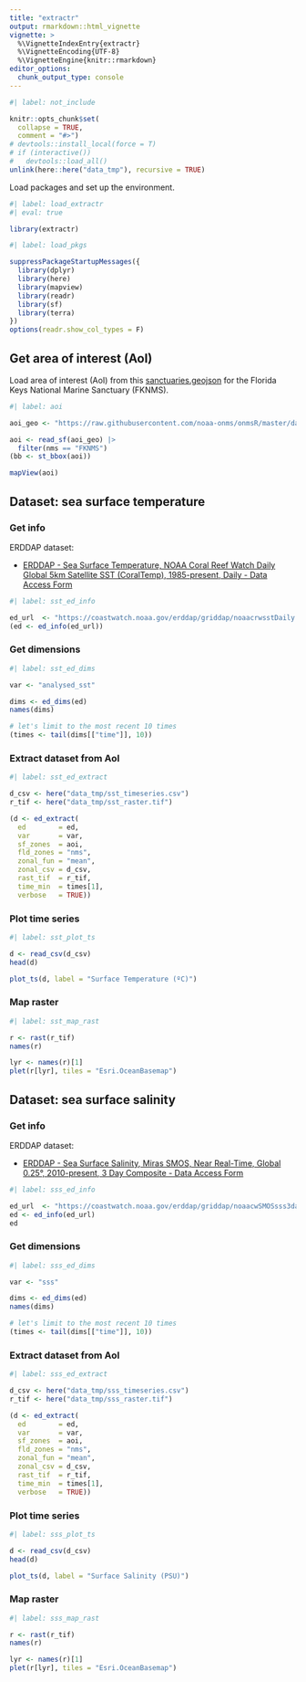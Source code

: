 ```yaml
---
title: "extractr"
output: rmarkdown::html_vignette
vignette: >
  %\VignetteIndexEntry{extractr}
  %\VignetteEncoding{UTF-8}
  %\VignetteEngine{knitr::rmarkdown}
editor_options: 
  chunk_output_type: console
---
```


```r
#| label: not_include

knitr::opts_chunk$set(
  collapse = TRUE,
  comment = "#>")
# devtools::install_local(force = T)
# if (interactive())
#   devtools::load_all()
unlink(here::here("data_tmp"), recursive = TRUE)
```

Load packages and set up the environment.

```r
#| label: load_extractr
#| eval: true

library(extractr)
```

```r
#| label: load_pkgs

suppressPackageStartupMessages({
  library(dplyr)
  library(here)
  library(mapview)
  library(readr)
  library(sf)
  library(terra)
})
options(readr.show_col_types = F)
```

## Get area of interest (AoI)

Load area of interest (AoI) from this [sanctuaries.geojson](https://github.com/noaa-onms/onmsR/blob/master/data-raw/sanctuaries.geojson) for the Florida Keys National Marine Sanctuary (FKNMS).

```r
#| label: aoi

aoi_geo <- "https://raw.githubusercontent.com/noaa-onms/onmsR/master/data-raw/sanctuaries.geojson"

aoi <- read_sf(aoi_geo) |> 
  filter(nms == "FKNMS")
(bb <- st_bbox(aoi))

mapView(aoi)
```

## Dataset: sea surface temperature

### Get info

ERDDAP dataset:

- [ERDDAP - Sea Surface Temperature, NOAA Coral Reef Watch Daily Global 5km Satellite SST (CoralTemp), 1985-present, Daily - Data Access Form](https://coastwatch.noaa.gov/erddap/griddap/noaacrwsstDaily.html)

```r
#| label: sst_ed_info

ed_url  <- "https://coastwatch.noaa.gov/erddap/griddap/noaacrwsstDaily.html"
(ed <- ed_info(ed_url))
```

### Get dimensions

```r
#| label: sst_ed_dims

var <- "analysed_sst"

dims <- ed_dims(ed)
names(dims)

# let's limit to the most recent 10 times
(times <- tail(dims[["time"]], 10))
```

### Extract dataset from AoI

```r
#| label: sst_ed_extract

d_csv <- here("data_tmp/sst_timeseries.csv")
r_tif <- here("data_tmp/sst_raster.tif")

(d <- ed_extract(
  ed        = ed,
  var       = var,
  sf_zones  = aoi,
  fld_zones = "nms",
  zonal_fun = "mean",
  zonal_csv = d_csv,
  rast_tif  = r_tif,
  time_min  = times[1],
  verbose   = TRUE))
```

### Plot time series

```r
#| label: sst_plot_ts

d <- read_csv(d_csv)
head(d)

plot_ts(d, label = "Surface Temperature (ºC)")
```

### Map raster

```r
#| label: sst_map_rast

r <- rast(r_tif)
names(r)

lyr <- names(r)[1]
plet(r[lyr], tiles = "Esri.OceanBasemap")
```


## Dataset: sea surface salinity

### Get info

ERDDAP dataset:

- [ERDDAP - Sea Surface Salinity, Miras SMOS, Near Real-Time, Global 0.25°, 2010-present, 3 Day Composite - Data Access Form](https://coastwatch.noaa.gov/erddap/griddap/noaacwSMOSsss3day.html)

```r
#| label: sss_ed_info

ed_url  <- "https://coastwatch.noaa.gov/erddap/griddap/noaacwSMOSsss3day.html"
ed <- ed_info(ed_url)
ed
```

### Get dimensions

```r
#| label: sss_ed_dims

var <- "sss"

dims <- ed_dims(ed)
names(dims)

# let's limit to the most recent 10 times
(times <- tail(dims[["time"]], 10))
```

### Extract dataset from AoI

```r
#| label: sss_ed_extract

d_csv <- here("data_tmp/sss_timeseries.csv")
r_tif <- here("data_tmp/sss_raster.tif")

(d <- ed_extract(
  ed        = ed,
  var       = var,
  sf_zones  = aoi,
  fld_zones = "nms",
  zonal_fun = "mean",
  zonal_csv = d_csv,
  rast_tif  = r_tif,
  time_min  = times[1],
  verbose   = TRUE))
```

### Plot time series

```r
#| label: sss_plot_ts

d <- read_csv(d_csv)
head(d)

plot_ts(d, label = "Surface Salinity (PSU)")
```

### Map raster

```r
#| label: sss_map_rast

r <- rast(r_tif)
names(r)

lyr <- names(r)[1]
plet(r[lyr], tiles = "Esri.OceanBasemap")
```
